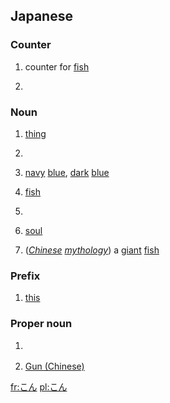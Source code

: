 ==Japanese==

===Counter===
{{ja-pos|counter}}

# {{ja-def|喉}} counter for [[fish]]
# {{ja-def|献}}

===Noun===
{{ja-noun}}

# {{ja-def|事}} [[thing]]
# {{ja-def|坤}}
# {{ja-def|紺}} [[navy]] [[blue]], [[dark]] [[blue]]
# {{ja-def|喉}} [[fish]]
# {{ja-def|献}}
# {{ja-def|魂}} [[soul]]
# {{ja-def|鯤}} (''[[Chinese]] [[mythology]]'') a [[giant]] [[fish]]

===Prefix===
{{ja-pos|prefix}}

# {{ja-def|今}} [[this]]

===Proper noun===
{{ja-pos|proper}}

# {{ja-def|今}} {{surname|lang=ja}}
# {{ja-def|鯀}} [[w:Gun (Chinese)|Gun (Chinese)]]

[[fr:こん]]
[[pl:こん]]